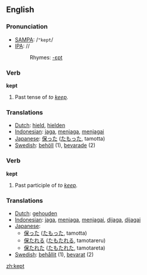 ==English==

{{rank|fire|lost|human|381|kept|business|mean|manner}}

=== Pronunciation ===
*[[w:SAMPA|SAMPA]]: /<tt>"kept</tt>/
*[[w:IPA|IPA]]: /{{IPAchar|ˈkept}}/
*:Rhymes: [[Rhymes:English:-ɛpt|-ɛpt]]

=== Verb ===
'''kept'''
# Past tense of ''to [[keep]].''

=== Translations ===
*[[Dutch]]: [[hield]], [[hielden]]
*[[Indonesian]]: [[jaga]], [[jaga|menjaga]], [[jaga|menjagai]]
*[[Japanese]]: [[保った]] ([[たもった]], tamotta)
*[[Swedish]]: [[behöll]] (1), [[bevarade]] (2)

=== Verb ===
'''kept'''
# Past participle of ''to [[keep]].''

=== Translations ===
*[[Dutch]]: [[gehouden]]
*[[Indonesian]]: [[jaga]], [[jaga|menjaga]], [[jaga|menjagai]], [[jaga|dijaga]], [[jaga|dijagai]]
*[[Japanese]]:
** [[保った]] ([[たもった]], tamotta)
** [[保たれる]] ([[たもたれる]], tamotareru)
** [[保たれた]] ([[たもたれた]], tamotareta)
*[[Swedish]]: [[behållit]] (1), [[bevarat]] (2)

[[zh:kept]]